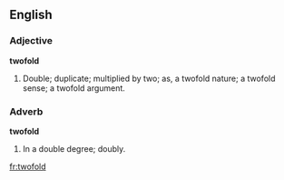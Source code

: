 ==English==

===Adjective===

'''twofold'''

#Double; duplicate; multiplied by two; as, a twofold nature; a twofold sense; a twofold argument.

===Adverb===

'''twofold'''

#In a double degree; doubly.

[[fr:twofold]]